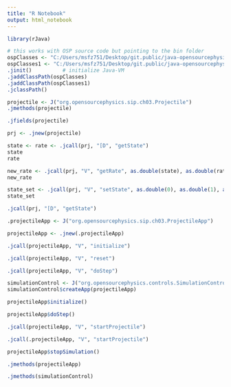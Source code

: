 ```yaml
---
title: "R Notebook"
output: html_notebook
---
```


```r
library(rJava)

# this works with OSP source code but pointing to the bin folder
ospClasses <- "C:/Users/msfz751/Desktop/git.public/java-opensourcephysics/2015PortableWS/osp/bin"
ospClasses1 <- "C:/Users/msfz751/Desktop/git.public/java-opensourcephysics/2015PortableWS/osp_csm/bin"
.jinit()          # initialize Java-VM
.jaddClassPath(ospClasses)
.jaddClassPath(ospClasses1)
.jclassPath()
```


```r
projectile <- J("org.opensourcephysics.sip.ch03.Projectile")
.jmethods(projectile)
```

```r
.jfields(projectile)
```

```r
prj <- .jnew(projectile)
```

```r
state <- rate <- .jcall(prj, "[D", "getState")
state
rate
```



```r
new_rate <- .jcall(prj, "V", "getRate", as.double(state), as.double(rate))
new_rate
```

```r
state_set <- .jcall(prj, "V", "setState", as.double(0), as.double(1), as.double(2), as.double(3))
state_set
```

```r
.jcall(prj, "[D", "getState")
```



```r
.projectileApp <- J("org.opensourcephysics.sip.ch03.ProjectileApp")
```

```r
projectileApp <- .jnew(.projectileApp)

```

```r
.jcall(projectileApp, "V", "initialize")
```



```r
.jcall(projectileApp, "V", "reset")
```


```r
.jcall(projectileApp, "V", "doStep")
```


```r
simulationControl <- J("org.opensourcephysics.controls.SimulationControl")
simulationControl$createApp(projectileApp)
```






```r
projectileApp$initialize()
```

```r
projectileApp$doStep()
```

```r
.jcall(projectileApp, "V", "startProjectile")
```

```r
.jcall(.projectileApp, "V", "startProjectile")
```



```r
projectileApp$stopSimulation()
```







```r
.jmethods(projectileApp)
```


```r
.jmethods(simulationControl)
```

